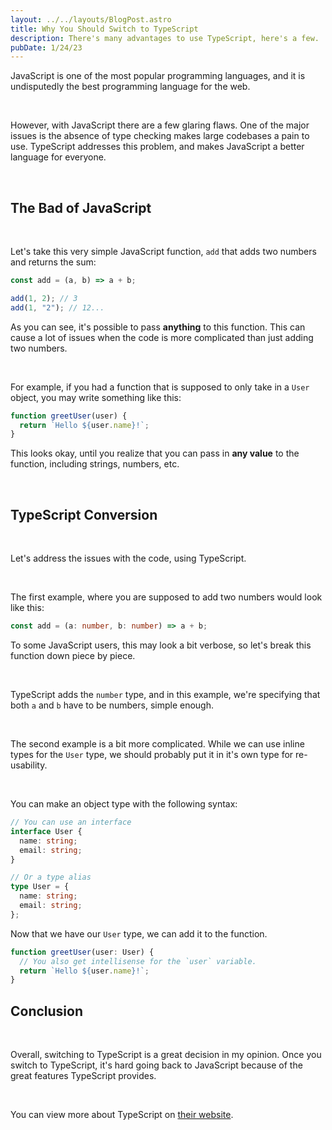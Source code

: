 ```yaml
---
layout: ../../layouts/BlogPost.astro
title: Why You Should Switch to TypeScript
description: There's many advantages to use TypeScript, here's a few.
pubDate: 1/24/23
---
```


JavaScript is one of the most popular programming languages, and it is undisputedly the best programming language for the web.

<br />

However, with JavaScript there are a few glaring flaws.
One of the major issues is the absence of type checking makes large codebases a pain to use.
TypeScript addresses this problem, and makes JavaScript a better language for everyone.

<br />

## The Bad of JavaScript

<br />

Let's take this very simple JavaScript function, `add` that adds two numbers and returns the sum:

```js
const add = (a, b) => a + b;

add(1, 2); // 3
add(1, "2"); // 12...
```

As you can see, it's possible to pass **anything** to this function. This can cause a lot of issues when the code is more complicated than just adding two numbers.

<br />

For example, if you had a function that is supposed to only take in a `User` object, you may write something like this:

```js
function greetUser(user) {
  return `Hello ${user.name}!`;
}
```

This looks okay, until you realize that you can pass in **any value** to the function, including strings, numbers, etc.

<br />

## TypeScript Conversion

<br />

Let's address the issues with the code, using TypeScript.

<br />

The first example, where you are supposed to add two numbers would look like this:

```ts
const add = (a: number, b: number) => a + b;
```

To some JavaScript users, this may look a bit verbose, so let's break this function down piece by piece.

<br />

TypeScript adds the `number` type, and in this example, we're specifying that both `a` and `b` have to be numbers, simple enough.

<br />

The second example is a bit more complicated. While we can use inline types for the `User` type, we should probably put it in it's own type for re-usability.

<br />

You can make an object type with the following syntax:

```ts
// You can use an interface
interface User {
  name: string;
  email: string;
}

// Or a type alias
type User = {
  name: string;
  email: string;
};
```

Now that we have our `User` type, we can add it to the function.

```ts
function greetUser(user: User) {
  // You also get intellisense for the `user` variable.
  return `Hello ${user.name}!`;
}
```

## Conclusion

<br />

Overall, switching to TypeScript is a great decision in my opinion. Once you switch to TypeScript, it's hard going back to JavaScript because of the great features TypeScript provides.

<br />

You can view more about TypeScript on [their website](https://typescriptlang.org).
